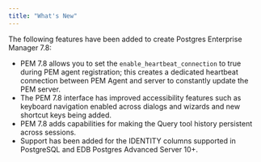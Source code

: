 ```yaml
---
title: "What's New"
---
```


The following features have been added to create Postgres Enterprise Manager 7.8:

-   PEM 7.8 allows you to set the `enable_heartbeat_connection` to true during PEM agent registration; this creates a dedicated heartbeat connection between PEM Agent and server to constantly update the PEM server.
-   The PEM 7.8 interface has improved accessibility features such as keyboard navigation enabled across dialogs and wizards and new shortcut keys being added.
-   PEM 7.8 adds capabilities for making the Query tool history persistent across sessions.
-   Support has been added for the IDENTITY columns supported in PostgreSQL and EDB Postgres Advanced Server 10+.
